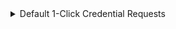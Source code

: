 <details>
<summary>Default 1-Click Credential Requests</summary>
<p>

```typescript
[
  {
    "type": "FullNameCredential",
    "children": [
      {
        "type": "FirstNameCredential"
      },
      {
        "type": "MiddleNameCredential"
      },
      {
        "type": "LastNameCredential"
      }
    ],
    "allowUserInput": true
  },
  {
    "type": "EmailCredential",
    "allowUserInput": true
  },
  {
    "type": "PhoneCredential"
  },
  {
    "type": "AddressCredential",
    "children": [
      {
        "type": "Line1Credential"
      },
      {
        "type": "Line2Credential"
      },
      {
        "type": "CityCredential"
      },
      {
        "type": "StateCredential"
      },
      {
        "type": "CountryCredential"
      },
      {
        "type": "ZipCodeCredential"
      }
    ],
    "allowUserInput": true
  },
  {
    "type": "BirthDateCredential",
    "allowUserInput": true
  },
  {
    "type": "SsnCredential",
    "allowUserInput": true
  }
]
```

</p>
</details>